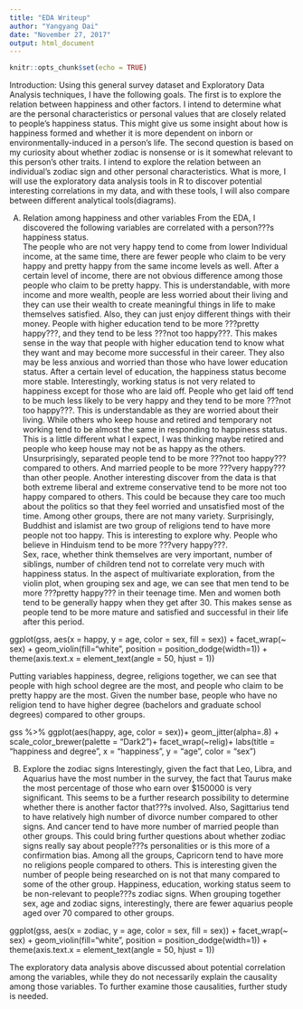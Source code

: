 ---
title: "EDA Writeup"
author: "Yangyang Dai"
date: "November 27, 2017"
output: html_document
---

```{r setup, include=FALSE}
knitr::opts_chunk$set(echo = TRUE)
```

Introduction:
Using this general survey dataset and Exploratory Data Analysis techniques, I have the following goals. The first is to explore the relation between happiness and other factors. I intend to determine what are the personal characteristics or personal values that are closely related to people's happiness status. This might give us some insight about how is happiness formed and whether it is more dependent on inborn or environmentally-induced in a person's life. The second question is based on my curiosity about whether zodiac is nonsense or is it somewhat relevant to this person's other traits. I intend to explore the relation between an individual's zodiac sign and other personal characteristics. What is more, I will use the exploratory data analysis tools in R to discover potential interesting correlations in my data, and with these tools, I will also compare between different analytical tools(diagrams).

A.	Relation among happiness and other variables
From the EDA, I discovered the following variables are correlated with a person???s happiness status.  
The people who are not very happy tend to come from lower Individual income, at the same time, there are fewer people who claim to be very happy and pretty happy from the same income levels as well.  After a certain level of income, there are not obvious difference among those people who claim to be pretty happy.  This is understandable, with more income and more wealth, people are less worried about their living and they can use their wealth to create meaningful things in life to make themselves satisfied. Also, they can just enjoy different things with their money.
People with higher education tend to be more ???pretty happy???, and they tend to be less ???not too happy???. This makes sense in the way that people with higher education tend to know what they want and may become more successful in their career. They also may be less anxious and worried than those who have lower education status. After a certain level of education, the happiness status become more stable. 
Interestingly, working status is not very related to happiness except for those who are laid off. People who get laid off tend to be much less likely to be very happy and they tend to be more ???not too happy???. This is understandable as they are worried about their living. While others who keep house and retired and temporary not working tend to be almost the same in responding to happiness status. This is a little different what I expect, I was thinking maybe retired and people who keep house may not be as happy as the others. 
Unsurprisingly, separated people tend to be more ???not too happy??? compared to others. And married people to be more ???very happy??? than other people. 
Another interesting discover from the data is that both extreme liberal and extreme conservative tend to be more not too happy compared to others. This could be because they care too much about the politics so that they feel worried and unsatisfied most of the time. Among other groups, there are not many variety. 
Surprisingly, Buddhist and islamist are two group of religions tend to have more people not too happy. This is interesting to explore why. People who believe in Hinduism tend to be more ???very happy???.  
Sex, race, whether think themselves are very important, number of siblings, number of children tend not to correlate very much with happiness status. 
In the aspect of multivariate exploration, from the violin plot, when grouping sex and age, we can see that men tend to be more ???pretty happy??? in their teenage time. Men and women both tend to be generally happy when they get after 30. This makes sense as people tend to be more mature and satisfied and successful in their life after this period.

ggplot(gss, aes(x = happy, y = age, color = sex, fill = sex)) + 
    facet_wrap(~ sex) +
    geom_violin(fill="white", position = position_dodge(width=1)) +
    theme(axis.text.x = element_text(angle = 50, hjust = 1))

Putting variables happiness, degree, religions together, we can see that people with high school degree are the most, and people who claim to be pretty happy are the most. Given the number base, people who have no religion tend to have higher degree (bachelors and graduate school degrees) compared to other groups. 

gss %>% 
  ggplot(aes(happy, age, color = sex))+
  geom_jitter(alpha=.8) +
  scale_color_brewer(palette = "Dark2")+
  facet_wrap(~relig)+
  labs(title = "happiness and degree",
       x = "happiness",
       y = "age",
       color = "sex")

B.	Explore the zodiac signs
Interestingly, given the fact that Leo, Libra, and Aquarius have the most number in the survey, the fact that Taurus make the most percentage of those who earn over $150000 is very significant. This seems to be a further research possibility to determine whether there is another factor that???s involved. 
Also, Sagittarius tend to have relatively high number of divorce number compared to other signs. And cancer tend to have more number of married people than other groups. This could bring further questions about whether zodiac signs really say about people???s personalities or is this more of a confirmation bias.
Among all the groups, Capricorn tend to have more no religions people compared to others. This is interesting given the number of people being researched on is not that many compared to some of the other group. 
Happiness, education, working status seem to be non-relevant to people???s zodiac signs. 
When grouping together sex, age and zodiac signs, interestingly, there are fewer aquarius people aged over 70 compared to other groups. 

ggplot(gss, aes(x = zodiac, y = age, color = sex, fill = sex)) + 
    facet_wrap(~ sex) +
    geom_violin(fill="white", position = position_dodge(width=1)) +
    theme(axis.text.x = element_text(angle = 50, hjust = 1))


The exploratory data analysis above discussed about potential correlation among the variables, while they do not necessarily explain the causality among those variables.  To further examine those causalities, further study is needed. 
